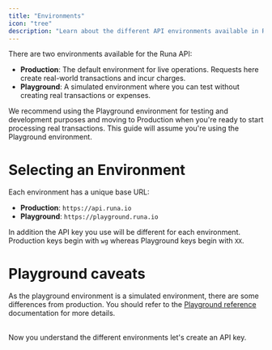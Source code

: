 ```yaml
---
title: "Environments"
icon: "tree"
description: "Learn about the different API environments available in Runa"
---
```


There are two environments available for the Runa API:

- **Production**: The default environment for live operations. Requests here create real-world transactions and incur charges.
- **Playground**: A simulated environment where you can test without creating real transactions or expenses.

We recommend using the Playground environment for testing and development purposes and moving to Production when you're ready to start processing real transactions. This guide will assume you're using the Playground environment.

# Selecting an Environment

Each environment has a unique base URL:

- **Production**: `https://api.runa.io`
- **Playground**: `https://playground.runa.io`

In addition the API key you use will be different for each environment. Production keys begin with `wg` whereas Playground keys begin with `XX`.

# Playground caveats

As the playground environment is a simulated environment, there are some differences from production. You should refer to the [Playground reference](/reference/2024-02-05/playground) documentation for more details.

<br/>
<Card horizontal icon="arrow-right" title="Next step: Create an API key" href="/getting-started/api-key">
    Now you understand the different environments let's create an API key.
</Card>
  